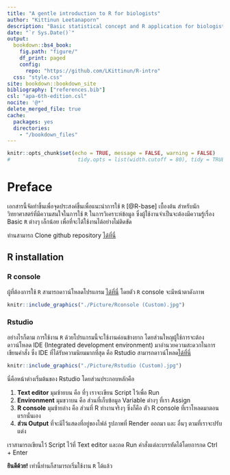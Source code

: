 ```yaml
---
title: "A gentle introduction to R for biologists"
author: "Kittinun Leetanaporn"
description: "Basic statistical concept and R application for biologists"
date: "`r Sys.Date()`"
output: 
  bookdown::bs4_book:
    fig.path: "figure/"
    df_print: paged
    config:
      repo: "https://github.com/LKittinun/R-intro"
  css: "style.css"
site: bookdown::bookdown_site
bibliography: ["references.bib"]
csl: "apa-6th-edition.csl"
nocite: '@*'
delete_merged_file: true
cache:
  packages: yes
  directories:
    - "/bookdown_files"
---
```


```r
knitr::opts_chunk$set(echo = TRUE, message = FALSE, warning = FALSE)
#                      tidy.opts = list(width.cutoff = 80), tidy = TRUE)
```

# **Preface** {.unnumbered}

เอกสารนี้จัดทำขึ้นเพื่อจุดประสงค์ขึ้นเพื่อแนะนำการใช้ `R` [@R-base] เบื้องต้น สำหรับนักวิทยาศาสตร์ที่มีความสนใจในการใช้ `R` ในการวิเคราะห์ข้อมูล ซึ่งผู้ใช้งานจำเป็นจะต้องมีความรู้เรื่อง Basic `R` ต่างๆ เล็กน้อย เพื่อที่จะได้ใช้งานได้อย่างไม่ติดขัด

ท่านสามารถ Clone github repository [ได้ที่นี่](https://github.com/LKittinun/R-intro)

## R installation {.unnumbered}

### R console {.unnumbered}

ผู้ที่ต้องการใช้ `R` สามารถดาวน์โหลดโปรแกรม [ได้ที่](https://cran.r-project.org/bin/windows/base/)[นี่](#https://cran.r-project.org/bin/windows/base/) โดยตัว `R` console จะมีหน้าตาดังภาพ

```r
knitr::include_graphics("./Picture/Rconsole (Custom).jpg")
```

### Rstudio {.unnumbered}

อย่างไรก็ตาม การใช้งาน `R` ด้วยโปรแกรมนี้จะใช้งานค่อนข้างยาก โดยส่วนใหญผู้ใช้การจะต้องดาวน์โหลด IDE (Integrated development environment) มาอำนวยความสะดวกในการเขียนคำสั่ง ซึ่ง IDE ที่ได้รับความนิยมมากที่สุด คือ Rstudio สามารถดาวน์โหลด[ได้ที่นี่](https://posit.co/download/rstudio-desktop/)

```r
knitr::include_graphics("./Picture/Rstudio (Custom).jpg")
```

นี่คือหน้าต่างเริ่มต้นของ Rstudio โดยส่วนประกอบหลักคือ

1.  **Text editor** มุมซ้ายบน คือ ที่ๆ เราจะเขียน Script ไว้เพื่อ Run
2.  **Environment** มุมขวาบน คือ ส่วนที่เก็บข้อมูล Variable ต่างๆ ที่เรา Assign
3.  **R console** มุมซ้ายล่าง คือ ส่วนที่ R ทำงานจริงๆ ซึ่งก็คือ ตัว R console ที่เราโหลดมาตอนแรกนั่นเอง
4.  **ส่วน Output** ที่จะมีไว้แสดงที่อยู่ของไฟล์ รูปภาพที่ Render ออกมา และ อื่นๆ ตามที่เราจะปรับแต่ง

เราสามารถเขียนไว้ Script ไว้ที่ Text editor และกด Run คำสั่งแต่ละบรรทัดได้โดยการกด Ctrl + Enter

**ยินดีด้วย!** เท่านี้ท่านก็สามารถเริ่มใช้งาน `R` ได้แล้ว
